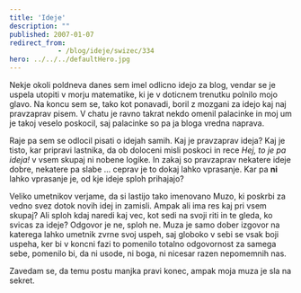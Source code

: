 ```yaml
---
title: 'Ideje'
description: ""
published: 2007-01-07
redirect_from: 
            - /blog/ideje/swizec/334
hero: ../../../defaultHero.jpg
---
```

Nekje okoli poldneva danes sem imel odlicno idejo za blog, vendar se je uspela utopiti v morju matematike, ki je v doticnem trenutku polnilo mojo glavo. Na koncu sem se, tako kot ponavadi, boril z mozgani za idejo kaj naj pravzaprav pisem. V chatu je ravno takrat nekdo omenil palacinke in moj um je takoj veselo poskocil, saj palacinke so pa ja bloga vredna naprava.

Raje pa sem se odlocil pisati o idejah samih. Kaj je pravzaprav ideja? Kaj je tisto, kar pripravi lastnika, da ob doloceni misli poskoci in rece _Hej, to je pa ideja!_ v vsem skupaj ni nobene logike. In zakaj so pravzaprav nekatere ideje dobre, nekatere pa slabe ... ceprav je to dokaj lahko vprasanje. Kar pa **ni** lahko vprasanje je, od kje ideje sploh prihajajo?

Veliko umetnikov verjame, da si lastijo tako imenovano Muzo, ki poskrbi za vedno svez dotok novih idej in zamisli. Ampak ali ima res kaj pri vsem skupaj? Ali sploh kdaj naredi kaj vec, kot sedi na svoji riti in te gleda, ko svicas za ideje? Odgovor je ne, sploh ne. Muza je samo dober izgovor na katerega lahko umetnik zvrne svoj uspeh, saj globoko v sebi se vsak boji uspeha, ker bi v koncni fazi to pomenilo totalno odgovornost za samega sebe, pomenilo bi, da ni usode, ni boga, ni nicesar razen nepomemnih nas.

Zavedam se, da temu postu manjka pravi konec, ampak moja muza je sla na sekret.